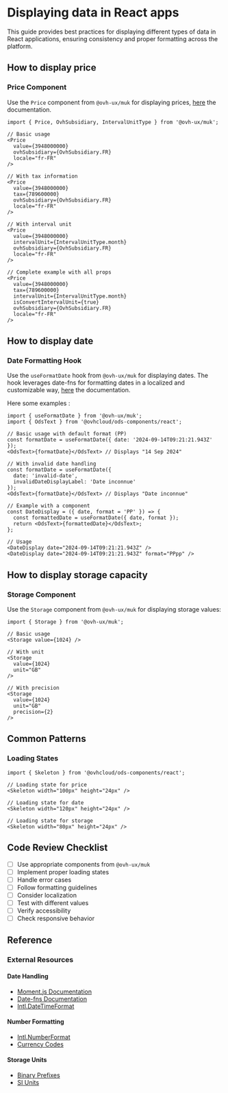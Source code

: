 
<Meta title="Guidelines/Data displaying" />

# Displaying data in React apps

This guide provides best practices for displaying different types of data in React applications, ensuring consistency and proper formatting across the platform.

## How to display price

### Price Component

Use the `Price` component from `@ovh-ux/muk` for displaying prices, [here](?path=/docs/manager-ui-kit-components-price--technical-information) the documentation.

```tsx
import { Price, OvhSubsidiary, IntervalUnitType } from '@ovh-ux/muk';

// Basic usage
<Price 
  value={3948000000} 
  ovhSubsidiary={OvhSubsidiary.FR} 
  locale="fr-FR" 
/>

// With tax information
<Price 
  value={3948000000} 
  tax={789600000}
  ovhSubsidiary={OvhSubsidiary.FR} 
  locale="fr-FR" 
/>

// With interval unit
<Price 
  value={3948000000} 
  intervalUnit={IntervalUnitType.month}
  ovhSubsidiary={OvhSubsidiary.FR} 
  locale="fr-FR" 
/>

// Complete example with all props
<Price 
  value={3948000000} 
  tax={789600000}
  intervalUnit={IntervalUnitType.month}
  isConvertIntervalUnit={true}
  ovhSubsidiary={OvhSubsidiary.FR} 
  locale="fr-FR" 
/>
```

## How to display date

### Date Formatting Hook

Use the `useFormatDate` hook from `@ovh-ux/muk` for displaying dates.
The hook leverages date-fns for formatting dates in a localized and customizable way,  [here](?path=/docs/manager-ui-kit-hooks-useformatdate-documentation--technical-information) the documentation.

Here some examples :

```tsx
import { useFormatDate } from '@ovh-ux/muk';
import { OdsText } from '@ovhcloud/ods-components/react';

// Basic usage with default format (PP)
const formatDate = useFormatDate({ date: '2024-09-14T09:21:21.943Z' });
<OdsText>{formatDate}</OdsText> // Displays "14 Sep 2024"

// With invalid date handling
const formatDate = useFormatDate({ 
  date: 'invalid-date',
  invalidDateDisplayLabel: 'Date inconnue' 
});
<OdsText>{formatDate}</OdsText> // Displays "Date inconnue"

// Example with a component
const DateDisplay = ({ date, format = 'PP' }) => {
  const formattedDate = useFormatDate({ date, format });
  return <OdsText>{formattedDate}</OdsText>;
};

// Usage
<DateDisplay date="2024-09-14T09:21:21.943Z" />
<DateDisplay date="2024-09-14T09:21:21.943Z" format="PPpp" />
`````

## How to display storage capacity

### Storage Component

Use the `Storage` component from `@ovh-ux/muk` for displaying storage values:

```tsx
import { Storage } from '@ovh-ux/muk';

// Basic usage
<Storage value={1024} />

// With unit
<Storage 
  value={1024} 
  unit="GB" 
/>

// With precision
<Storage 
  value={1024} 
  unit="GB" 
  precision={2} 
/>
```

## Common Patterns

### Loading States

```tsx
import { Skeleton } from '@ovhcloud/ods-components/react';

// Loading state for price
<Skeleton width="100px" height="24px" />

// Loading state for date
<Skeleton width="120px" height="24px" />

// Loading state for storage
<Skeleton width="80px" height="24px" />
```

## Code Review Checklist

- [ ] Use appropriate components from `@ovh-ux/muk`
- [ ] Implement proper loading states
- [ ] Handle error cases
- [ ] Follow formatting guidelines
- [ ] Consider localization
- [ ] Test with different values
- [ ] Verify accessibility
- [ ] Check responsive behavior

## Reference

### External Resources

#### Date Handling
- [Moment.js Documentation](https://momentjs.com/docs/)
- [Date-fns Documentation](https://date-fns.org/)
- [Intl.DateTimeFormat](https://developer.mozilla.org/en-US/docs/Web/JavaScript/Reference/Global_Objects/Intl/DateTimeFormat)

#### Number Formatting
- [Intl.NumberFormat](https://developer.mozilla.org/en-US/docs/Web/JavaScript/Reference/Global_Objects/Intl/NumberFormat)
- [Currency Codes](https://www.currency-iso.org/en/home/tables/table-a1.html)

#### Storage Units
- [Binary Prefixes](https://en.wikipedia.org/wiki/Binary_prefix)
- [SI Units](https://www.bipm.org/en/measurement-units/)